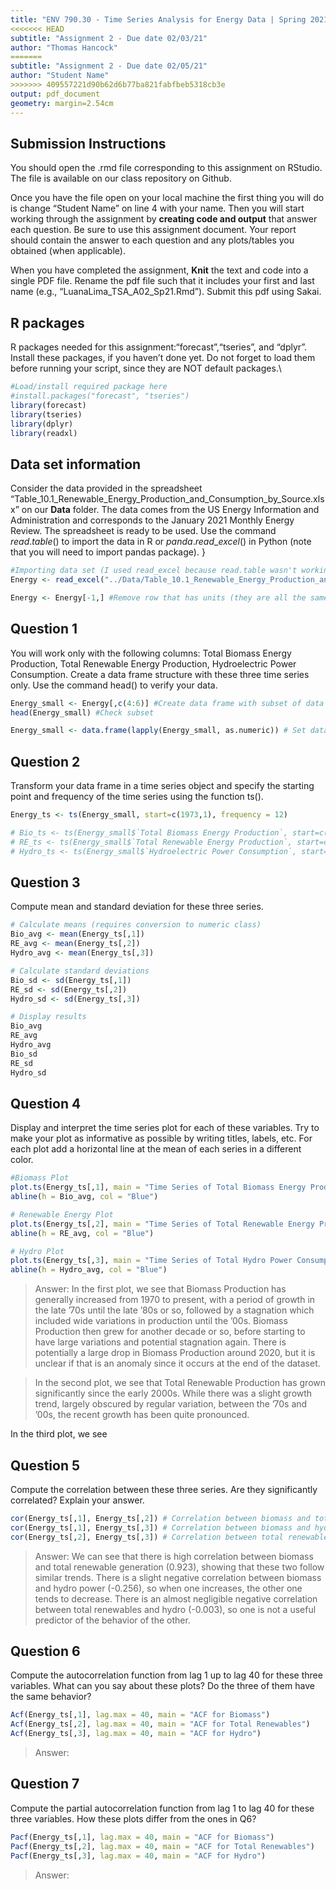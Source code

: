 ```yaml
---
title: "ENV 790.30 - Time Series Analysis for Energy Data | Spring 2021"
<<<<<<< HEAD
subtitle: "Assignment 2 - Due date 02/03/21"
author: "Thomas Hancock"
=======
subtitle: "Assignment 2 - Due date 02/05/21"
author: "Student Name"
>>>>>>> 409557221d90b62d6b77ba821fabfbeb5318cb3e
output: pdf_document
geometry: margin=2.54cm
---
```


## Submission Instructions

You should open the .rmd file corresponding to this assignment on RStudio. The file is available on our class repository on Github.   

Once you have the file open on your local machine the first thing you will do is change "Student Name" on line 4 with your name. 
Then you will start working through the assignment by  **creating code and output** that answer each question. Be sure to use this assignment document. Your report should contain the answer to each question and any plots/tables you obtained (when applicable).

When you have completed the assignment, **Knit** the text and code into a single PDF file. Rename the pdf file such that it includes your first and last name (e.g., "LuanaLima_TSA_A02_Sp21.Rmd"). Submit this pdf using Sakai. 

## R packages

R packages needed for this assignment:"forecast","tseries", and "dplyr". Install these packages, if you haven't done yet. Do not forget to load them before running your script, since they are NOT default packages.\\

```r
#Load/install required package here
#install.packages("forecast", "tseries")
library(forecast)
library(tseries)
library(dplyr)
library(readxl)

```


## Data set information  

Consider the data provided in the spreadsheet "Table_10.1_Renewable_Energy_Production_and_Consumption_by_Source.xlsx" on our **Data** folder. The data comes from the US Energy Information and Administration and corresponds to the January 2021 Monthly Energy Review. The spreadsheet is ready to be used. Use the command $read.table()$ to import the data in R or $panda.read\_excel()$ in Python (note that you will need to import pandas package). }

```r
#Importing data set (I used read_excel because read.table wasn't working for me)
Energy <- read_excel("../Data/Table_10.1_Renewable_Energy_Production_and_Consumption_by_Source.xlsx", col_names =  TRUE, skip = 10)

Energy <- Energy[-1,] #Remove row that has units (they are all the same - Trillion BTU)
```


## Question 1
You will work only with the following columns: Total Biomass Energy Production, Total Renewable Energy Production, Hydroelectric Power Consumption. Create a data frame structure with these three time series only. Use the command head() to verify your data.
```r
Energy_small <- Energy[,c(4:6)] #Create data frame with subset of data
head(Energy_small) #Check subset

Energy_small <- data.frame(lapply(Energy_small, as.numeric)) # Set data to numeric so we can do numeric analysis
```


## Question 2
Transform your data frame in a time series object and specify the starting point and frequency of the time series using the function ts().
```r
Energy_ts <- ts(Energy_small, start=c(1973,1), frequency = 12)

# Bio_ts <- ts(Energy_small$`Total Biomass Energy Production`, start=c(1973,1), frequency = 12) # Biomass TS
# RE_ts <- ts(Energy_small$`Total Renewable Energy Production`, start=c(1973,1), frequency = 12) # Renewable TS
# Hydro_ts <- ts(Energy_small$`Hydroelectric Power Consumption`, start=c(1973,1), frequency = 12) # Hydro TS
```


## Question 3
Compute mean and standard deviation for these three series.
```r
# Calculate means (requires conversion to numeric class)
Bio_avg <- mean(Energy_ts[,1])
RE_avg <- mean(Energy_ts[,2])
Hydro_avg <- mean(Energy_ts[,3])

# Calculate standard deviations
Bio_sd <- sd(Energy_ts[,1])
RE_sd <- sd(Energy_ts[,2])
Hydro_sd <- sd(Energy_ts[,3])

# Display results
Bio_avg
RE_avg
Hydro_avg
Bio_sd
RE_sd
Hydro_sd

```

## Question 4
Display and interpret the time series plot for each of these variables. Try to make your plot as informative as possible by writing titles, labels, etc. For each plot add a horizontal line at the mean of each series in a different color.
```r
#Biomass Plot
plot.ts(Energy_ts[,1], main = "Time Series of Total Biomass Energy Production", axes = TRUE, xlab = "Date", ylab = "Production (tBTU)")
abline(h = Bio_avg, col = "Blue")

# Renewable Energy Plot
plot.ts(Energy_ts[,2], main = "Time Series of Total Renewable Energy Production", axes = TRUE, xlab = "Date", ylab = "Production (tBTU)")
abline(h = RE_avg, col = "Blue")

# Hydro Plot
plot.ts(Energy_ts[,3], main = "Time Series of Total Hydro Power Consumption", axes = TRUE, xlab = "Date", ylab = "Consumption (tBTU)")
abline(h = Hydro_avg, col = "Blue")
```
> Answer: In the first plot, we see that Biomass Production has generally increased from 1970 to present, with a period of growth in the late '70s until the late '80s or so, followed by a stagnation which included wide variations in production until the '00s. Biomass Production then grew for another decade or so, before starting to have large variations and potential stagnation again. There is potentially a large drop in Biomass Production around 2020, but it is unclear if that is an anomaly since it occurs at the end of the dataset.

> In the second plot, we see that Total Renewable Production has grown significantly since the early 2000s. While there was a slight growth trend, largely obscured by regular variation, between the '70s and '00s, the recent growth has been quite pronounced.

In the third plot, we see


## Question 5
Compute the correlation between these three series. Are they significantly correlated? Explain your answer.
```r
cor(Energy_ts[,1], Energy_ts[,2]) # Correlation between biomass and total renewables
cor(Energy_ts[,1], Energy_ts[,3]) # Correlation between biomass and hydro
cor(Energy_ts[,2], Energy_ts[,3]) # Correlation between total renewables and hydro
```
> Answer: We can see that there is high correlation between biomass and total renewable generation (0.923), showing that these two follow similar trends. There is a slight negative correlation between biomass and hydro power (-0.256), so when one increases, the other one tends to decrease. There is an almost negligible negative correlation between total renewables and hydro (-0.003), so one is not a useful predictor of the behavior of the other.


## Question 6
Compute the autocorrelation function from lag 1 up to lag 40 for these three variables. What can you say about these plots? Do the three of them have the same behavior?
```r
Acf(Energy_ts[,1], lag.max = 40, main = "ACF for Biomass")
Acf(Energy_ts[,2], lag.max = 40, main = "ACF for Total Renewables")
Acf(Energy_ts[,3], lag.max = 40, main = "ACF for Hydro")
```
> Answer:


## Question 7
Compute the partial autocorrelation function from lag 1 to lag 40 for these three variables. How these plots differ from the ones in Q6?
```r
Pacf(Energy_ts[,1], lag.max = 40, main = "ACF for Biomass")
Pacf(Energy_ts[,2], lag.max = 40, main = "ACF for Total Renewables")
Pacf(Energy_ts[,3], lag.max = 40, main = "ACF for Hydro")
```
> Answer:
